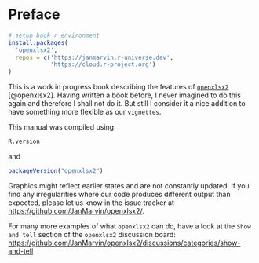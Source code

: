 # Preface {.unnumbered}

```r
# setup book r environment
install.packages(
  'openxlsx2',
  repos = c('https://janmarvin.r-universe.dev',
            'https://cloud.r-project.org')
)
```

This is a work in progress book describing the features of [`openxlsx2`](https://github.com/JanMarvin/openxlsx2/) [@openxlsx2]. Having written a book before, I never imagined to do this again and therefore I shall not do it. But still I consider it a nice addition to have something more flexible as our `vignettes`.

This manual was compiled using:

```r
R.version
```

and

```r
packageVersion("openxlsx2")
```

Graphics might reflect earlier states and are not constantly updated. If you find any irregularities where our code produces different output than expected, please let us know in the issue tracker at <https://github.com/JanMarvin/openxlsx2/>.

For many more examples of what `openxlsx2` can do, have a look at the `Show and tell` section of the `openxlsx2` discussion board: <https://github.com/JanMarvin/openxlsx2/discussions/categories/show-and-tell>
